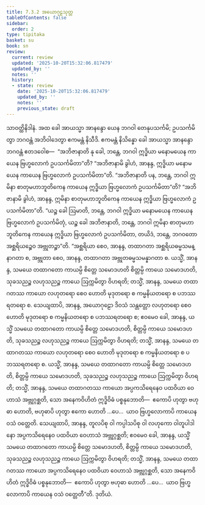 ```yaml
---
title: 7.3.2 အယောဂုဠသုတ္တ
tableOfContents: false
sidebar:
  order: 2
type: tipitaka
basket: su
book: sn
review:
  current: review
  updated: '2025-10-20T15:32:06.817479'
  updated_by: ''
  notes: ''
  history:
  - state: review
    date: '2025-10-20T15:32:06.817479'
    updated_by: ''
    notes: ''
    previous_state: draft
---
```



<DynamicBreadcrumb />


<ReviewStatus review={frontmatter.review} showDetails={true} />

<HypothesisAnnotation frontmatter={frontmatter} />

<Division number="834" book="sn" e="ch" v="18" p="408">

<Paragraph number="1472" book="sn">
သာဝတ္ထိနိဒါနံ. အထ ခေါ အာယသ္မာ အာနန္ဒော ယေန ဘဂဝါ တေနုပသင်္ကမိ; ဥပသင်္ကမိတွာ ဘဂဝန္တံ အဘိဝါဒေတွာ ဧကမန္တံ နိသီဒိ. ဧကမန္တံ နိသိန္နော ခေါ အာယသ္မာ အာနန္ဒော ဘဂဝန္တံ ဧတဒဝေါစ—  “အဘိဇာနာတိ နု ခေါ, ဘန္တေ, ဘဂဝါ ဣဒ္ဓိယာ မနောမယေန ကာယေန ဗြဟ္မလောကံ ဥပသင်္ကမိတာ”တိ? “အဘိဇာနာမိ ခွါဟံ, အာနန္ဒ, ဣဒ္ဓိယာ မနောမယေန ကာယေန ဗြဟ္မလောကံ ဥပသင်္ကမိတာ”တိ. “အဘိဇာနာတိ ပန, ဘန္တေ, ဘဂဝါ ဣမိနာ စာတုမဟာဘူတိကေန ကာယေန ဣဒ္ဓိယာ ဗြဟ္မလောကံ ဥပသင်္ကမိတာ”တိ? “အဘိဇာနာမိ ခွါဟံ, အာနန္ဒ, ဣမိနာ စာတုမဟာဘူတိကေန ကာယေန ဣဒ္ဓိယာ ဗြဟ္မလောကံ ဥပသင်္ကမိတာ”တိ.
</Paragraph>

<Paragraph number="1473" book="sn">
“ယဉ္စ ခေါ ဩမာတိ, ဘန္တေ, ဘဂဝါ ဣဒ္ဓိယာ မနောမယေန ကာယေန ဗြဟ္မလောကံ ဥပသင်္ကမိတုံ, ယဉ္စ ခေါ အဘိဇာနာတိ, ဘန္တေ, ဘဂဝါ ဣမိနာ စာတုမဟာဘူတိကေန ကာယေန ဣဒ္ဓိယာ ဗြဟ္မလောကံ ဥပသင်္ကမိတာ, တယိဒံ, ဘန္တေ, ဘဂဝတော အစ္ဆရိယဉ္စေဝ အဗ္ဘုတဉ္စာ”တိ. “အစ္ဆရိယာ စေဝ, အာနန္ဒ, တထာဂတာ အစ္ဆရိယဓမ္မသမန္နာဂတာ စ, အဗ္ဘုတာ စေဝ, အာနန္ဒ, တထာဂတာ အဗ္ဘုတဓမ္မသမန္နာဂတာ စ.
</Paragraph>

<Paragraph number="1474" book="sn">
ယသ္မိံ, အာနန္ဒ, သမယေ တထာဂတော ကာယမ္ပိ စိတ္တေ သမောဒဟတိ စိတ္တမ္ပိ ကာယေ သမောဒဟတိ, သုခသညဉ္စ လဟုသညဉ္စ ကာယေ ဩက္ကမိတွာ ဝိဟရတိ; တသ္မိံ, အာနန္ဒ, သမယေ တထာဂတဿ ကာယော လဟုတရော စေဝ ဟောတိ မုဒုတရော စ ကမ္မနိယတရော စ ပဘဿရတရော စ.
</Paragraph>

<Paragraph number="1475" book="sn">
သေယျထာပိ, အာနန္ဒ, အယောဂုဠော ဒိဝသံ သန္တတ္တော လဟုတရော စေဝ ဟောတိ မုဒုတရော စ ကမ္မနိယတရော စ ပဘဿရတရော စ; ဧဝမေဝ ခေါ, အာနန္ဒ, ယသ္မိံ သမယေ တထာဂတော ကာယမ္ပိ စိတ္တေ သမောဒဟတိ, စိတ္တမ္ပိ ကာယေ သမောဒဟတိ, သုခသညဉ္စ လဟုသညဉ္စ ကာယေ ဩက္ကမိတွာ ဝိဟရတိ; တသ္မိံ, အာနန္ဒ, သမယေ တထာဂတဿ ကာယော လဟုတရော စေဝ ဟောတိ မုဒုတရော စ ကမ္မနိယတရော စ ပဘဿရတရော စ.
</Paragraph>

<Paragraph number="1476" book="sn">
ယသ္မိံ, အာနန္ဒ, သမယေ တထာဂတော ကာယမ္ပိ စိတ္တေ သမောဒဟတိ, စိတ္တမ္ပိ ကာယေ သမောဒဟတိ, သုခသညဉ္စ လဟုသညဉ္စ ကာယေ ဩက္ကမိတွာ ဝိဟရတိ; တသ္မိံ, အာနန္ဒ, သမယေ တထာဂတဿ ကာယော အပ္ပကသိရေနေဝ ပထဝိယာ ဝေဟာသံ အဗ္ဘုဂ္ဂစ္ဆတိ, သော အနေကဝိဟိတံ ဣဒ္ဓိဝိဓံ ပစ္စနုဘောတိ—  ဧကောပိ ဟုတွာ ဗဟုဓာ ဟောတိ, ဗဟုဓာပိ ဟုတွာ ဧကော ဟောတိ …ပေ…  ယာဝ ဗြဟ္မလောကာပိ ကာယေန ဝသံ ဝတ္တေတိ.
</Paragraph>

<Paragraph number="1477" book="sn">
သေယျထာပိ, အာနန္ဒ, တူလပိစု ဝါ ကပ္ပါသပိစု ဝါ လဟုကော ဝါတူပါဒါနော အပ္ပကသိရေနေဝ ပထဝိယာ ဝေဟာသံ အဗ္ဘုဂ္ဂစ္ဆတိ; ဧဝမေဝ ခေါ, အာနန္ဒ, ယသ္မိံ သမယေ တထာဂတော ကာယမ္ပိ စိတ္တေ သမောဒဟတိ, စိတ္တမ္ပိ ကာယေ သမောဒဟတိ, သုခသညဉ္စ လဟုသညဉ္စ ကာယေ ဩက္ကမိတွာ ဝိဟရတိ; တသ္မိံ, အာနန္ဒ, သမယေ တထာဂတဿ ကာယော အပ္ပကသိရေနေဝ ပထဝိယာ ဝေဟာသံ အဗ္ဘုဂ္ဂစ္ဆတိ, သော အနေကဝိဟိတံ ဣဒ္ဓိဝိဓံ ပစ္စနုဘောတိ—  ဧကောပိ ဟုတွာ ဗဟုဓာ ဟောတိ …ပေ…  ယာဝ ဗြဟ္မလောကာပိ ကာယေန ဝသံ ဝတ္တေတီ”တိ.

</Paragraph>
</Division>

<Paragraph number="1478" type="center" book="sn">
ဒုတိယံ.
</Paragraph>